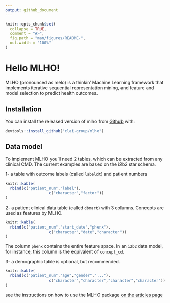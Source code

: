```yaml
---
output: github_document
---
```


<!-- README.md is generated from README.Rmd. Please edit that file -->

```r
knitr::opts_chunk$set(
  collapse = TRUE,
  comment = "#>",
  fig.path = "man/figures/README-",
  out.width = "100%"
)
```

# Hello MLHO!

<!-- badges: start -->
<!-- badges: end -->

MLHO (pronounced as melo) is a thinkin' Machine Learning framework that implements iterative sequential representation mining, and feature and model selection to predict health outcomes.


## Installation

You can install the released version of mlho from [Github](https://github.com/clai-group/MLHO) with:

``` r
devtools::install_github("clai-group/mlho")
```

## Data model

To implement MLHO you'll need 2 tables, which can be extracted from any clinical CMD. The current examples are based on the i2b2 star schema.

1-  a table with outcome labels (called `labeldt`) and patient numbers
```r
knitr::kable(
  rbind(c("patient_num","label"),
                   c("character","factor"))
)
```



2- a patient clinical data table (called `dbmart`) with 3 columns. Concepts are used as features by MLHO.



```r
knitr::kable(
  rbind(c("patient_num","start_date","phenx"),
                   c("character","date","character"))
)
```

The column `phenx` contains the entire feature space. In an `i2b2` data model, for instance, this column is the equivalent of `concept_cd`.

3- a demographic table is optional, but recommended.
```r
knitr::kable(
  rbind(c("patient_num","age","gender","..."),
                   c("character","character","character","character"))
)
```


see the instructions on how to use the MLHO package [on the articles page](https://clai-group.github.io/mlho/articles/) 



